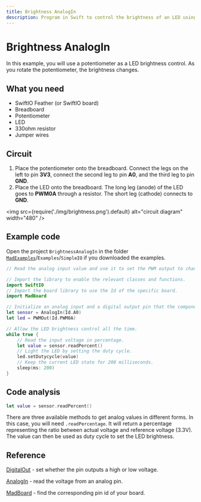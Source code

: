 ```yaml
---
title: Brightness AnalogIn
description: Program in Swift to control the brightness of an LED using a potentiometer.
---
```


# Brightness AnalogIn

In this example, you will use a potentiometer as a LED brightness control. As you rotate the potentiometer, the brightness changes.

## What you need

- SwiftIO Feather (or SwiftIO board)
- Breadboard
- Potentiometer
- LED
- 330ohm resistor
- Jumper wires


## Circuit

1. Place the potentiometer onto the breadboard. Connect the legs on the left to pin **3V3**, connect the second leg to pin **A0**, and the third leg to pin **GND**.
2. Place the LED onto the breadboard. The long leg (anode) of the LED goes to **PWM0A** through a resistor. The short leg (cathode) connects to **GND**.


<img
  src={require('./img/brightness.png').default}
  alt="circuit diagram" width="480"
/>

## Example code

Open the project `BrightnessAnalogIn` in the folder [`MadExamples`](https://github.com/madmachineio/MadExamples)/`Examples`/`SimpleIO` if you downloaded the examples.

```swift
// Read the analog input value and use it to set the PWM output to change the LED brightness.

// Import the library to enable the relevant classes and functions.
import SwiftIO
// Import the board library to use the Id of the specific board.
import MadBoard

// Initialize an analog input and a digital output pin that the components are connected to.
let sensor = AnalogIn(Id.A0)
let led = PWMOut(Id.PWM0A)

// Allow the LED brightness control all the time.
while true {
    // Read the input voltage in percentage.
    let value = sensor.readPercent()
    // Light the LED by setting the duty cycle.
    led.setDutycycle(value)
    // Keep the current LED state for 200 milliseconds.
    sleep(ms: 200)
}
```


## Code analysis

```swift
let value = sensor.readPercent()
```

There are three available methods to get analog values in different forms. In this case, you will need `.readPercentage`. It will return a percentage representing the ratio between actual voltage and reference voltage (3.3V). The value can then be used as duty cycle to set the LED brightness.

## Reference

[DigitalOut](https://madmachineio.github.io/SwiftIO/documentation/swiftio/digitalout) - set whether the pin outputs a high or low voltage.

[AnalogIn](https://madmachineio.github.io/SwiftIO/documentation/swiftio/analogin) - read the voltage from an analog pin.

[MadBoard](https://github.com/madmachineio/MadBoards) - find the corresponding pin id of your board.


